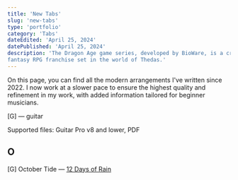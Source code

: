 ```yaml
---
title: 'New Tabs'
slug: 'new-tabs'
type: 'portfolio'
category: 'Tabs'
dateEdited: 'April 25, 2024'
datePublished: 'April 25, 2024'
description: 'The Dragon Age game series, developed by BioWare, is a critically acclaimed
fantasy RPG franchise set in the world of Thedas.'
---
```


On this page, you can find all the modern arrangements I've written since 2022.
I now work at a slower pace to ensure the highest quality and refinement in my
work, with added information tailored for beginner musicians.

[G] — guitar

Supported files: Guitar Pro v8 and lower, PDF

## O

[G] October Tide —
[12 Days of Rain](https://drive.google.com/drive/folders/1sBemb0RjcejzoHKsG38e5EEPVafxLlxE?usp=drive_link)
